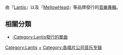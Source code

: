 由『[[Lantis|Lantis]]』以及『[[On_The_Run|MellowHead]]』等品牌發行的[[音樂專輯|音樂專輯]]。

== 相關分類 ==
*[[:Category:Lantis發行的單曲|:Category:Lantis發行的單曲]]

[[Category:Lantis|Category:Lantis]]
[[Category:日本音樂專輯|+]]
[[Category:各唱片公司音乐专辑|Category:各唱片公司音乐专辑]]